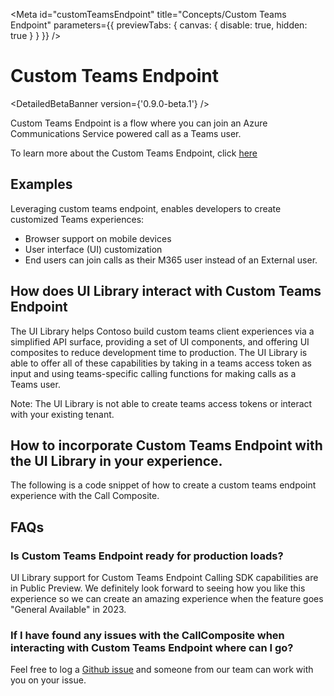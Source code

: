 
<Meta
  id="customTeamsEndpoint"
  title="Concepts/Custom Teams Endpoint"
  parameters={{ previewTabs: { canvas: { disable: true, hidden: true } } }}
/>

# Custom Teams Endpoint

<DetailedBetaBanner version={'0.9.0-beta.1'} />

Custom Teams Endpoint is a flow where you can join an Azure Communications Service powered call as a Teams user.

To learn more about the Custom Teams Endpoint, click [here](https://learn.microsoft.com/en-us/azure/communication-services/concepts/teams-endpoint)

## Examples

Leveraging custom teams endpoint, enables developers to create customized Teams experiences:

- Browser support on mobile devices
- User interface (UI) customization
- End users can join calls as their M365 user instead of an External user.

## How does UI Library interact with Custom Teams Endpoint

The UI Library helps Contoso build custom teams client experiences via a simplified API surface, providing a set of UI components,
and offering UI composites to reduce development time to production. The UI Library is able to offer all of these capabilities by taking
in a teams access token as input and using teams-specific calling functions for making calls as a Teams user.

Note: The UI Library is not able to create teams access tokens or interact with your existing tenant.

## How to incorporate Custom Teams Endpoint with the UI Library in your experience.

The following is a code snippet of how to create a custom teams endpoint experience with the Call Composite.

<Source code={CustomTeamsEndpointSnippetText} />

## FAQs

### Is Custom Teams Endpoint ready for production loads?

UI Library support for Custom Teams Endpoint Calling SDK capabilities are in Public Preview. We definitely look forward to seeing how you
like this experience so we can create an amazing experience when the feature goes "General Available" in 2023.

### If I have found any issues with the CallComposite when interacting with Custom Teams Endpoint where can I go?

Feel free to log a [Github issue](https://github.com/Azure/communication-ui-library/issues) and someone from our team can work with you on your issue.
